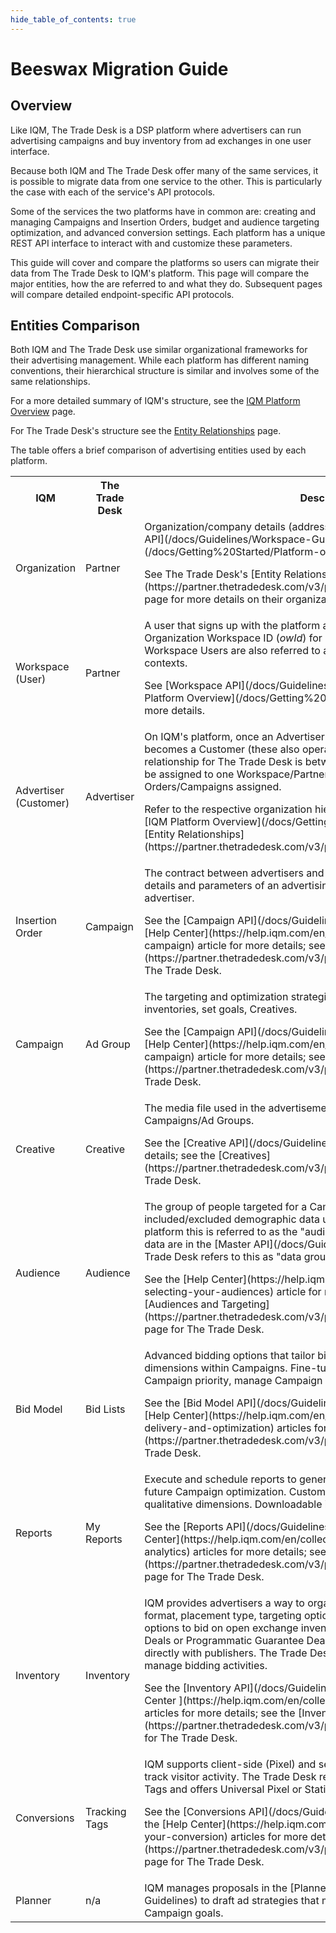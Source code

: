```yaml
---
hide_table_of_contents: true
---
```



# Beeswax Migration Guide

## Overview

Like IQM, The Trade Desk is a DSP platform where advertisers can run advertising campaigns and buy inventory from ad exchanges in one user interface.  

Because both IQM and The Trade Desk offer many of the same services, it is possible to migrate data from one service to the other. This is particularly the case with each of the service's API protocols. 

Some of the services the two platforms have in common are: creating and managing Campaigns and Insertion Orders, budget and audience targeting optimization, and advanced conversion settings. Each platform has a unique REST API interface to interact with and customize these parameters. 

This guide will cover and compare the platforms so users can migrate their data from The Trade Desk to IQM's platform. This page will compare the major entities, how the are referred to and what they do. Subsequent pages will compare detailed endpoint-specific API protocols. 

## Entities Comparison 

Both IQM and The Trade Desk use similar organizational frameworks for their advertising management. While each platform has different naming conventions, their hierarchical structure is similar and involves some of the same relationships.

For a more detailed summary of IQM's structure, see the [IQM Platform Overview](/docs/Getting%20Started/Platform-overview) page. 

For The Trade Desk's structure see the [Entity Relationships](https://partner.thetradedesk.com/v3/portal/api/doc/EntityRelationships) page.

The table offers a brief comparison of advertising entities used by each platform. 

<center>
<table className='platformTable'>
<th>IQM</th>
<th style={{textWrap: 'nowrap' }}>The Trade Desk</th>
<th>Description</th>
<tr>
  <td>Organization</td>
  <td>Partner</td>
  <td>Organization/company details (address, email, website, etc.). See [Workspace API](/docs/Guidelines/Workspace-Guidelines) or [IQM Platform Overview](/docs/Getting%20Started/Platform-overview) pages for more details. <p />See The Trade Desk's [Entity Relationships<ExternalLink />](https://partner.thetradedesk.com/v3/portal/api/doc/EntityRelationships) page for more details on their organization hierarchy.</td>
</tr>
<tr>
  <td>Workspace (User)</td>
  <td>Partner</td>
  <td>A user that signs up with the platform and receives authentication credentials: Organization Workspace ID (<var>owId</var>) for IQM; Partner ID for The Trade Desk. Workspace Users are also referred to as Advertisers or Customers in different contexts. <p />See [Workspace API](/docs/Guidelines/Workspace-Guidelines) or [IQM Platform Overview](/docs/Getting%20Started/Platform-overview) pages for more details.</td>
</tr>
<tr>
  <td>Advertiser (Customer)</td>
  <td>Advertiser</td>
  <td>On IQM's platform, once an Advertiser is assigned to a Workspace User, it becomes a Customer (these also operate as their own Workspaces). This relationship for The Trade Desk is between an Advertiser and a Partner. Can be assigned to one Workspace/Partner. Can have multiple Insertion Orders/Campaigns assigned. <p />Refer to the respective organization hierarchy pages for more information: [IQM Platform Overview](/docs/Getting%20Started/Platform-overview) and [Entity Relationships<ExternalLink />](https://partner.thetradedesk.com/v3/portal/api/doc/EntityRelationships)</td>
</tr>
<tr>
  <td>Insertion Order</td>
  <td>Campaign</td>
  <td>The contract between advertisers and media partner that outlines the budget details and parameters of an advertising Campaign. Assigned to one advertiser. <p />See the [Campaign API](/docs/Guidelines/Campaign-API-Guidelines) or the [Help Center<ExternalLink />](https://help.iqm.com/en/collections/1962110-create-a-campaign) article for more details; see the [Campaigns<ExternalLink />](https://partner.thetradedesk.com/v3/portal/api/doc/Campaigns) page for The Trade Desk.</td>
</tr>
<tr>
  <td>Campaign</td>
  <td>Ad Group</td>
  <td>The targeting and optimization strategies of an advertising run. Select inventories, set goals, Creatives. <p />See the [Campaign API](/docs/Guidelines/Campaign-API-Guidelines) or the [Help Center<ExternalLink />](https://help.iqm.com/en/collections/1962110-create-a-campaign) article for more details; see the [Ad Groups<ExternalLink />](https://partner.thetradedesk.com/v3/portal/api/doc/AdGroup) page for The Trade Desk.</td>
</tr>
<tr>
  <td>Creative</td>
  <td>Creative</td>
  <td>The media file used in the advertisement. Can be assigned to multiple Campaigns/Ad Groups. <p />See the [Creative API](/docs/Guidelines/Creative-API-Guidelines) for more details; see the [Creatives<ExternalLink />](https://partner.thetradedesk.com/v3/portal/api/doc/Creative) page for The Trade Desk.</td>
</tr>
<tr>
  <td>Audience</td>
  <td>Audience</td>
  <td>The group of people targeted for a Campaign. Audiences are made up of included/excluded demographic data used to optimize targeting. On the IQM platform this is referred to as the "audience segment" (static lists of segment data are in the [Master API](/docs/Guidelines/Master-API-Guidelines)); The Trade Desk refers to this as "data groups" or "data elements". <p />See the [Help Center<ExternalLink />](https://help.iqm.com/en/collections/1387061-selecting-your-audiences) article for more details on Audiences; see the [Audiences and Targeting<ExternalLink />](https://partner.thetradedesk.com/v3/portal/api/doc/AudiencesAndTargeting) page for The Trade Desk. </td>
</tr>
<tr>
  <td>Bid Model</td>
  <td>Bid Lists</td>
  <td>Advanced bidding options that tailor bid prices for various targeting dimensions within Campaigns. Fine-tune where ads appear, manage Campaign priority, manage Campaign dimensions. <p />See the [Bid Model API](/docs/Guidelines/Bid-Model-API-Guidelines) or the [Help Center<ExternalLink />](https://help.iqm.com/en/collections/3156335-campaign-delivery-and-optimization) articles for more details; see the [Bid Lists<ExternalLink />](https://partner.thetradedesk.com/v3/portal/api/doc/BidList) page for The Trade Desk.</td>
</tr>
<tr>
  <td>Reports</td>
  <td>My Reports</td>
  <td>Execute and schedule reports to generate insights and inform current and future Campaign optimization. Customizable by quantitative metrics and qualitative dimensions. Downloadable in CSV or Excel format.<p />See the [Reports API](/docs/Guidelines/Reports-API-Guidelines) or the [Help Center<ExternalLink />](https://help.iqm.com/en/collections/1361396-reporting-and-analytics) articles for more details; see the [My Reports<ExternalLink />](https://partner.thetradedesk.com/v3/portal/reds/doc/MyReportsGetStarted) page for The Trade Desk.</td>
</tr>
<tr>
  <td>Inventory</td>
  <td>Inventory</td>
  <td>IQM provides advertisers a way to organize collections or groups based on ad format, placement type, targeting options, and other properties. IQM has options to bid on open exchange inventory or create Private Marketplace Deals or Programmatic Guarantee Deals as a way for advertisers to negotiate directly with publishers. The Trade Desk uses their OpenPath product to manage bidding activities.<p />See the [Inventory API](/docs/Guidelines/Inventory-API-Guide) or the [Help Center <ExternalLink />](https://help.iqm.com/en/collections/2908807-select-inventory) articles for more details; see the [Inventory Integrations<ExternalLink />](https://partner.thetradedesk.com/v3/portal/ssp/overview) product overview for The Trade Desk.</td>
</tr>
<tr>
  <td>Conversions</td>
  <td>Tracking Tags</td>
  <td>IQM supports client-side (Pixel) and server-side (Postback) conversions to track visitor activity. The Trade Desk refers to their conversions as Tracking Tags and offers Universal Pixel or Static Tracking Tag options. <p />See the [Conversions API](/docs/Guidelines/Conversion-API-Guidelines) or the [Help Center<ExternalLink />](https://help.iqm.com/en/collections/3219750-choose-your-conversion) articles for more details; see the [Tracking Tags<ExternalLink />](https://partner.thetradedesk.com/v3/portal/data/doc/TrackingTagsOverview) page for The Trade Desk.</td>
</tr>
<tr>
  <td>Planner</td>
  <td>n/a</td>
  <td>IQM manages proposals in the [Planner API](/docs/Guidelines/Planner-API-Guidelines) to draft ad strategies that meet clients' requirements and Campaign goals.</td>
</tr>
</table></center>
